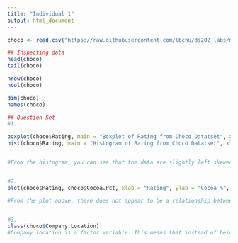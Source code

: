 ```yaml
---
title: "Individual 1"
output: html_document
---
```

```r
choco <- read.csv("https://raw.githubusercontent.com/lbchu/ds202_labs/master/choco.csv")

## Inspecting data
head(choco)
tail(choco)

nrow(choco)
ncol(choco)

dim(choco)
names(choco)

## Question Set
#1.

boxplot(choco$Rating, main = "Boxplot of Rating from Choco Datatset", xlab = "Rating")
hist(choco$Rating, main = "Histogram of Rating from Choco Datatset", xlab = "Rating")


#From the histogram, you can see that the data are slightly left skewed. The boxplot shows that the ratings are centered near 3.25 and there are outliers at ratings of 2 and below, and at rating of 5.


#2.
plot(choco$Rating, choco$Cocoa.Pct, xlab = "Rating", ylab = "Cocoa %", main = "Rating vs. Cocoa Percent for Chocolate Bars")

#From the plot above, there does not appear to be a relationship between Cocoa percent and rating.


#3.
class(choco$Company.Location)
#Company location is a factor variable. This means that instead of being characterized by letters and numbers, the variables are assigned number codes to represent them.
```



